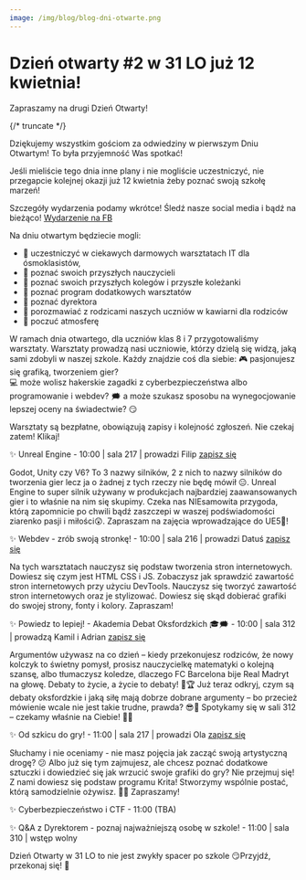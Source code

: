 ```yaml
---
image: /img/blog/blog-dni-otwarte.png
---
```


# Dzień otwarty #2 w 31 LO już 12 kwietnia!

Zapraszamy na drugi Dzień Otwarty!

{/* truncate */}

Dziękujemy wszystkim gościom za odwiedziny w pierwszym Dniu Otwartym!
To była przyjemność Was spotkać!

Jeśli mieliście tego dnia inne plany i nie mogliście uczestniczyć, nie przegapcie kolejnej okazji już 12 kwietnia żeby poznać swoją szkołę marzeń!

Szczegóły wydarzenia podamy wkrótce!
Śledź nasze social media i bądź na bieżąco!
[Wydarzenie na FB](https://fb.me/e/5kWa0qiZ5)

Na dniu otwartym będziecie mogli:

- 💙 uczestniczyć w ciekawych darmowych warsztatach IT dla ósmoklasistów,
- 💙 poznać swoich przyszłych nauczycieli
- 💙 poznać swoich przyszłych kolegów i przyszłe koleżanki
- 💙 poznać program dodatkowych warsztatów
- 💙 poznać dyrektora
- 💙 porozmawiać z rodzicami naszych uczniów w kawiarni dla rodziców
- 💙 poczuć atmosferę

W ramach dnia otwartego, dla uczniów klas 8 i 7 przygotowaliśmy warsztaty. Warsztaty prowadzą nasi uczniowie, którzy dzielą się widzą, jaką sami zdobyli w naszej szkole. Każdy znajdzie coś dla siebie: 
🎮 pasjonujesz się grafiką, tworzeniem gier?  
💻 może wolisz hakerskie zagadki z cyberbezpieczeństwa albo programowanie i webdev? 
🗯️ a może szukasz sposobu na wynegocjowanie lepszej oceny na świadectwie? 😏

Warsztaty są bezpłatne, obowiązują zapisy i kolejność zgłoszeń. Nie czekaj zatem! Klikaj!


✨ Unreal Engine - 10:00 | sala 217 | prowadzi Filip
[zapisz się](https://calendly.com/gamedev-lo31/unreal-engine) 

Godot, Unity czy V6? To 3 nazwy silników, 2 z nich to nazwy silników do tworzenia gier lecz ja o żadnej z tych rzeczy nie będę mówił 😑. Unreal Engine to super silnik używany w produkcjach najbardziej zaawansowanych gier i to właśnie na nim się skupimy. Czeka nas NIEsamowita przygoda, którą zapomnicie po chwili bądź zaszczepi w waszej podświadomości ziarenko pasji i miłości😲. Zapraszam na zajęcia wprowadzające do UE5🤠!


 ✨ Webdev - zrób swoją stronkę! - 10:00 | sala 216 | prowadzi Datuś
[zapisz się](https://calendly.com/programowanie-lo31/webdev)

Na tych warsztatach nauczysz się podstaw tworzenia stron internetowych. Dowiesz się czym jest HTML CSS i JS. Zobaczysz jak sprawdzić zawartość stron internetowych przy użyciu DevTools. Nauczysz się tworzyć zawartość stron internetowych oraz je stylizować. Dowiesz się skąd dobierać grafiki do swojej strony, fonty i kolory. Zapraszam!


✨ Powiedz to lepiej! - Akademia Debat Oksfordzkich 🎓🗯️ - 10:00 | sala 312 | prowadzą Kamil i Adrian
[zapisz się](https://calendly.com/warsztaty-12kwietnia-lo31/powiedz-to-lepiej-akademia-debat-oksfordzkich) 

Argumentów używasz na co dzień – kiedy przekonujesz rodziców, że nowy kolczyk to świetny pomysł, prosisz nauczycielkę matematyki o kolejną szansę, albo tłumaczysz koledze, dlaczego FC Barcelona bije Real Madryt na głowę. Debaty to życie, a życie to debaty! 💬🏆 Już teraz odkryj, czym są debaty oksfordzkie i jaką siłę mają dobrze dobrane argumenty – bo przecież mówienie wcale nie jest takie trudne, prawda? 😎📖 Spotykamy się w sali 312 – czekamy właśnie na Ciebie! 🤚🔥


✨ Od szkicu do gry! - 11:00 | sala 217 | prowadzi Ola
[zapisz się](https://calendly.com/gamedev-lo31/grafika)

Słuchamy i nie oceniamy - nie masz pojęcia jak zacząć swoją artystyczną drogę? 😕 Albo już się tym zajmujesz, ale chcesz poznać dodatkowe sztuczki i dowiedzieć się jak wrzucić swoje grafiki do gry? Nie przejmuj się! Z nami dowiesz się podstaw programu Krita! Stworzymy wspólnie postać, którą samodzielnie ożywisz. 🎨🎈 Zapraszamy!


✨ Cyberbezpieczeństwo i CTF - 11:00 (TBA)


✨ Q&A z Dyrektorem - poznaj najważniejszą osobę w szkole! - 11:00 | sala 310 | wstęp wolny



Dzień Otwarty w 31 LO to nie jest zwykły spacer po szkole 😏Przyjdź, przekonaj się! 💙


